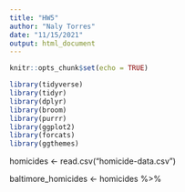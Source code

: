 ```yaml
---
title: "HW5"
author: "Naly Torres"
date: "11/15/2021"
output: html_document
---
```


```r
knitr::opts_chunk$set(echo = TRUE)
```


```r
library(tidyverse)
library(tidyr)
library(dplyr)
library(broom)
library(purrr)
library(ggplot2)
library(forcats)
library(ggthemes)
```


homicides <- read.csv("homicide-data.csv")

baltimore_homicides <- homicides %>%
